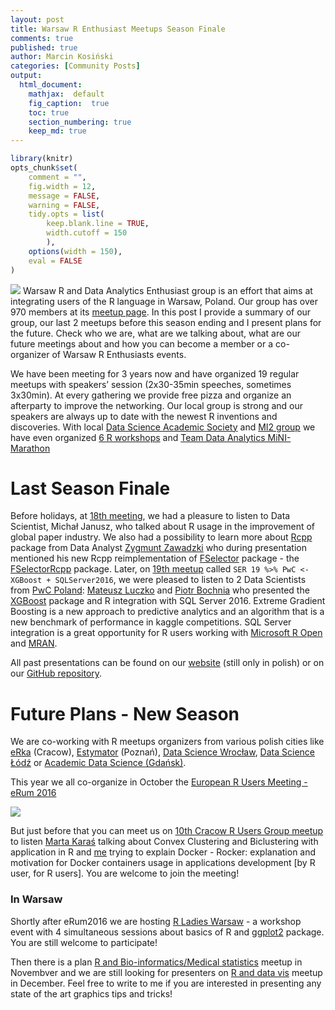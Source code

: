 ```yaml
---
layout: post
title: Warsaw R Enthusiast Meetups Season Finale
comments: true
published: true
author: Marcin Kosiński
categories: [Community Posts]
output:
  html_document:
    mathjax:  default
    fig_caption:  true
    toc: true
    section_numbering: true
    keep_md: true
---
```

```r
library(knitr)
opts_chunk$set(
	comment = "",
	fig.width = 12, 
	message = FALSE,
	warning = FALSE,
	tidy.opts = list(
		keep.blank.line = TRUE,
		width.cutoff = 150
		),
	options(width = 150),
	eval = FALSE
)
```
<img src="/images/fulls/supeRRR.jpg" class="fit image"> Warsaw R and Data Analytics Enthusiast group is an effort that aims at integrating users of the R language in Warsaw, Poland. Our group has over 970 members at its [meetup page](http://www.meetup.com/Spotkania-Entuzjastow-R-Warsaw-R-Users-Group-Meetup/). In this post I provide a summary of our group, our last 2 meetups before this season ending and I present plans for the future. Check who we are, what are we talking about, what are our future meetings about and how you can become a member or a co-organizer of Warsaw R Enthusiasts events.

We have been meeting for 3 years now and have organized 19 regular meetups with speakers' session (2x30-35min speeches, sometimes 3x30min). At every gathering we provide free pizza and organize an afterparty to improve the networking. Our local group is strong and our speakers are always up to date with the newest R inventions and discoveries. With local [Data Science Academic Society](http://datascience.mini.pw.edu.pl/) and [MI2 group](https://github.com/orgs/mi2-warsaw/people) we have even organized [6 R workshops](http://mi2.mini.pw.edu.pl/index.php/nasze-warsztaty/) and [Team Data Analytics MiNI-Marathon](https://www.facebook.com/events/921016974586900/)

# Last Season Finale

Before holidays, at [18th meeting](https://www.meetup.com/Spotkania-Entuzjastow-R-Warsaw-R-Users-Group-Meetup/events/228608011/), we had a pleasure to listen to Data Scientist, Michał Janusz, who talked about R usage in the improvement of global paper industry. We also had a possibility to learn more about [Rcpp](https://cran.r-project.org/web/packages/Rcpp/index.html) package from Data Analyst [Zygmunt Zawadzki](https://github.com/zzawadz) who during presentation mentioned his new Rcpp reimplementation of [FSelector](https://cran.r-project.org/web/packages/FSelector/index.html) package - the [FSelectorRcpp](https://github.com/mi2-warsaw/FSelectorRcpp) package. Later, on [19th meetup](http://www.meetup.com/Spotkania-Entuzjastow-R-Warsaw-R-Users-Group-Meetup/events/228534770/) called `SER 19 %>% PwC <- XGBoost + SQLServer2016 `, we were pleased to listen to 2 Data Scientists from [PwC Poland](http://www.pwc.pl/): [Mateusz Luczko](https://www.linkedin.com/in/mateusz-%C5%82uczko-078ab587) and [Piotr Bochnia](https://www.linkedin.com/in/piotrbochnia) who presented the [XGBoost](https://cran.r-project.org/web/packages/xgboost/index.html) package and R integration with SQL Server 2016. Extreme Gradient Boosting is a new approach to predictive analytics and an algorithm that is a new benchmark of performance in kaggle competitions. SQL Server integration is a great opportunity for R users working with [Microsoft R Open](https://mran.microsoft.com/open/) and [MRAN](https://mran.microsoft.com/).

All past presentations can be found on our [website](http://mi2-warsaw.github.io/SER/) (still only in polish) or on our [GitHub repository](https://github.com/mi2-warsaw/SER).

# Future Plans - New Season

We are co-working with R meetups organizers from various polish cities like [eRka](http://www.erkakrakow.pl/) (Cracow), [Estymator](http://estymator.ue.poznan.pl/) (Poznań), [Data Science Wrocław](http://www.meetup.com/Data-Science-Wroclaw/), [Data Science Łódź](http://www.meetup.com/Data-Science-Lodz/) or [Academic Data Science (Gdańsk)](http://www.meetup.com/Academic-Data-Science/).

This year we all co-organize in October the [European R Users Meeting - eRum 2016](http://erum.ue.poznan.pl/)

<img src="/images/fulls/erum_black.jpg" class="fit image">

But just before that you can meet us on [10th Cracow R Users Group meetup](http://www.meetup.com/Cracow-R-User-Group/events/233624341/) to listen [Marta Karaś](https://www.linkedin.com/in/martakaras) talking about Convex Clustering and Biclustering with application in R and [me](http://r-addict.com/About.html) trying to explain Docker - Rocker: explanation and motivation for Docker containers usage in applications development [by R user, for R users]. You are welcome to join the meeting!

### In Warsaw

Shortly after eRum2016 we are hosting [R Ladies Warsaw](http://www.meetup.com/Spotkania-Entuzjastow-R-Warsaw-R-Users-Group-Meetup/events/233908062/) - a workshop event with 4 simultaneous sessions about basics of R and [ggplot2](https://cran.r-project.org/web/packages/ggplot2/index.html) package. You are still welcome to participate!

Then there is a plan [R and Bio-informatics/Medical statistics](http://www.meetup.com/Spotkania-Entuzjastow-R-Warsaw-R-Users-Group-Meetup/events/234290359/) meetup in Novembver and we are still looking for presenters on [R and data vis](http://www.meetup.com/Spotkania-Entuzjastow-R-Warsaw-R-Users-Group-Meetup/events/234328394/) meetup in December. Feel free to write to me if you are interested in presenting any state of the art graphics tips and tricks!

